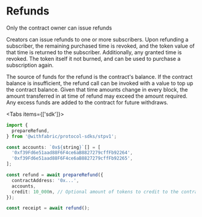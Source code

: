 
# Refunds

<Callout type="info" emoji="ℹ️">
  Only the contract owner can issue refunds
</Callout>

Creators can issue refunds to one or more subscribers. Upon refunding a subscriber, the remaining purchased time is revoked, and the token value of that time is returned to the subscriber. Additionally, any granted time is revoked. The token itself it not burned, and can be used to purchase a subscription again.

The source of funds for the refund is the contract's balance. If the contract balance is insufficient, the refund call can be invoked with a value to top up the contract balance. Given that time amounts change in every block, the amount transferred in at time of refund may exceed the amount required. Any excess funds are added to the contract for future withdraws.

<Tabs items={['sdk']}>
  <Tab>
  ```ts
  import {
    prepareRefund,
  } from '@withfabric/protocol-sdks/stpv1';

  const accounts: `0x${string}`[] = [
    '0xf39Fd6e51aad88F6F4ce6aB8827279cffFb92264',
    '0xf39Fd6e51aad88F6F4ce6aB8827279cffFb92265',
  ];

  const refund = await prepareRefund({
    contractAddress: '0x...',
    accounts,
    credit: 10_000n, // Optional amount of tokens to credit to the contract to cover the refund
  });

  const receipt = await refund();
  ```
  </Tab>
</Tabs>
